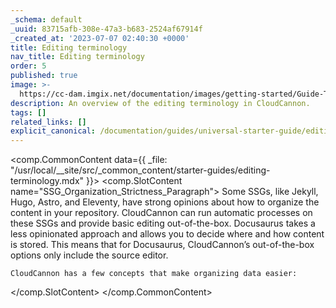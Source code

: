```yaml
---
_schema: default
_uuid: 83715afb-308e-47a3-b683-2524af67914f
_created_at: '2023-07-07 02:40:30 +0000'
title: Editing terminology
nav_title: Editing terminology
order: 5
published: true
image: >-
  https://cc-dam.imgix.net/documentation/images/getting-started/Guide-Thumbnails/CloudCannon-Getting-Started-Thumbnail-Docusaurus.png
description: An overview of the editing terminology in CloudCannon.
tags: []
related_links: []
explicit_canonical: /documentation/guides/universal-starter-guide/editing-terminology/
---
```

<comp.CommonContent data={{ _file: "/usr/local/__site/src/_common_content/starter-guides/editing-terminology.mdx" }}>
  <comp.SlotContent name="SSG_Organization_Strictness_Paragraph">
    Some SSGs, like Jekyll, Hugo, Astro, and Eleventy, have strong opinions about how to organize the content in your repository. CloudCannon can run automatic processes on these SSGs and provide basic editing out-of-the-box. Docusaurus takes a less opinionated approach and allows you to decide where and how content is stored. This means that for Docusaurus, CloudCannon’s out-of-the-box options only include the source editor.

    CloudCannon has a few concepts that make organizing data easier:
  </comp.SlotContent>
</comp.CommonContent>